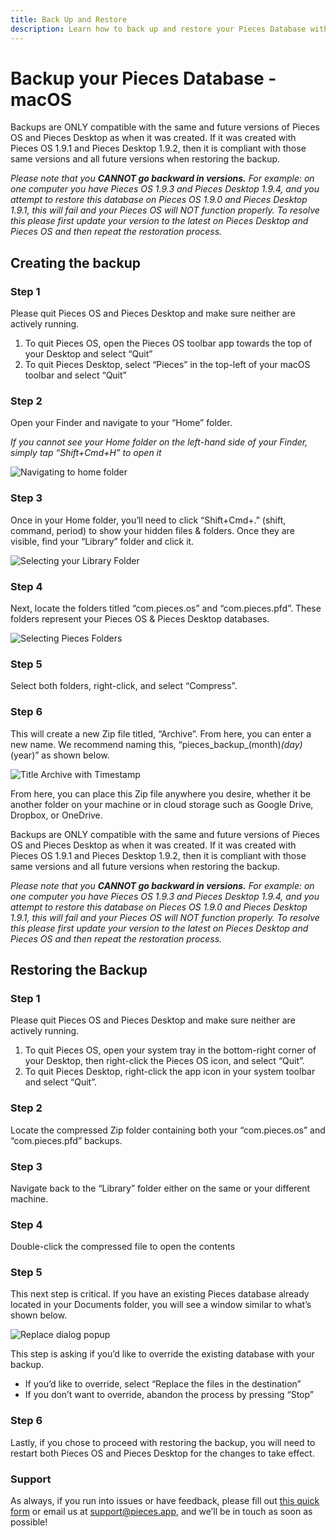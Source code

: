 ```yaml
---
title: Back Up and Restore
description: Learn how to back up and restore your Pieces Database without losing your code snippets.
---
```


<link rel="canonical" href="https://docs.pieces.app/features/back-up-and-restore" />

# Backup your Pieces Database - macOS

<Info>Backups are ONLY compatible with the same and future versions of Pieces OS and Pieces Desktop as when it was created. If it was created with Pieces OS 1.9.1 and Pieces Desktop 1.9.2, then it is compliant with those same versions and all future versions when restoring the backup.</Info>

_Please note that you **CANNOT go backward in versions.** For example: on one computer you have Pieces OS 1.9.3 and Pieces Desktop 1.9.4, and you attempt to restore this database on Pieces OS 1.9.0 and Pieces Desktop 1.9.1, this will fail and your Pieces OS will NOT function properly. To resolve this please first update your version to the latest on Pieces Desktop and Pieces OS and then repeat the restoration process._

## Creating the backup

### Step 1

Please quit Pieces OS and Pieces Desktop and make sure neither are actively running.

1. To quit Pieces OS, open the Pieces OS toolbar app towards the top of your Desktop and select “Quit”
2. To quit Pieces Desktop, select “Pieces” in the top-left of your macOS toolbar and select “Quit”

### Step 2

Open your Finder and navigate to your “Home” folder.

_If you cannot see your Home folder on the left-hand side of your Finder, simply tap “Shift+Cmd+H” to open it_

<Image zoom alt="Navigating to home folder" src="../assets/backup_database/navigate_to_home.png" />

### Step 3

Once in your Home folder, you’ll need to click “Shift+Cmd+.” (shift, command, period) to show your hidden files & folders. Once they are visible, find your “Library” folder and click it.

<Image zoom alt="Selecting your Library Folder" src="../assets/backup_database/selecting_library_folder.png" />

### Step 4

Next, locate the folders titled “com.pieces.os” and “com.pieces.pfd”. These folders represent your Pieces OS & Pieces Desktop databases.

<Image zoom alt="Selecting Pieces Folders" src="../assets/backup_database/selecting_pieces_folders.png" />

### Step 5

Select both folders, right-click, and select “Compress”.

### Step 6

This will create a new Zip file titled, “Archive”. From here, you can enter a new name. We recommend naming this, “pieces_backup_(month)_(day)_(year)” as shown below.

<Image zoom alt="Title Archive with Timestamp" src="../assets/backup_database/title_archive.png" />

From here, you can place this Zip file anywhere you desire, whether it be another folder on your machine or in cloud storage such as Google Drive, Dropbox, or OneDrive.

<Info>Backups are ONLY compatible with the same and future versions of Pieces OS and Pieces Desktop as when it was created. If it was created with Pieces OS 1.9.1 and Pieces Desktop 1.9.2, then it is compliant with those same versions and all future versions when restoring the backup.</Info>

_Please note that you **CANNOT go backward in versions.** For example: on one computer you have Pieces OS 1.9.3 and Pieces Desktop 1.9.4, and you attempt to restore this database on Pieces OS 1.9.0 and Pieces Desktop 1.9.1, this will fail and your Pieces OS will NOT function properly. To resolve this please first update your version to the latest on Pieces Desktop and Pieces OS and then repeat the restoration process._

## Restoring the Backup

### Step 1

Please quit Pieces OS and Pieces Desktop and make sure neither are actively running.

1. To quit Pieces OS, open your system tray in the bottom-right corner of your Desktop, then right-click the Pieces OS icon, and select “Quit”.
2. To quit Pieces Desktop, right-click the app icon in your system toolbar and select “Quit”.

### Step 2

Locate the compressed Zip folder containing both your “com.pieces.os” and “com.pieces.pfd” backups.

### Step 3

Navigate back to the “Library” folder either on the same or your different machine.

### Step 4

Double-click the compressed file to open the contents

### Step 5

This next step is critical. If you have an existing Pieces database already located in your Documents folder, you will see a window similar to what’s shown below.

<Image zoom alt="Replace dialog popup" src="../assets/backup_database/replace_message.png" />


This step is asking if you’d like to override the existing database with your backup.

- If you’d like to override, select “Replace the files in the destination”
- If you don’t want to override, abandon the process by pressing “Stop”

### Step 6

Lastly, if you chose to proceed with restoring the backup, you will need to restart both Pieces OS and Pieces Desktop for the changes to take effect.

### Support

As always, if you run into issues or have feedback, please fill out [this quick form](https://getpieces.typeform.com/to/mCjBSIjF) or email us at [support@pieces.app](mailto:support@pieces.app), and we’ll be in touch as soon as possible!
